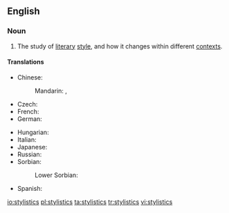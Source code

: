 ==English==

===Noun===
{{wikipedia|stylistics (linguistics)}}
{{en-noun|-}}

# {{context|linguistics}} The study of [[literary]] [[style]], and how it changes within different [[context]]s.

====Translations====
{{trans-top|study of literary style}}
* Chinese:
*: Mandarin: {{t|cmn|文體學|sc=Hani}}, {{t|cmn|文体学|tr=wéntǐxué|sc=Hani}}
* Czech: {{t-|cs|stylistika|f}}
* French: {{t+|fr|stylistique|f}}
* German: {{t+|de|Stilistik|f}}
{{trans-mid}}
* Hungarian: {{t-|hu|stilisztika}}
* Italian: {{t-|it|stilistica|f}}
* Japanese: {{t-|ja|文体論|tr=ぶんたいろん, buntairon|sc=Jpan}}
* Russian: {{t+|ru|стилистика|f|tr=stilístika|sc=Cyrl}}
* Sorbian:
*: Lower Sorbian: {{tø|dsb|stilistika|f}}
* Spanish: {{t|es|estilística|f}}
{{trans-bottom}}

[[io:stylistics]]
[[pl:stylistics]]
[[ta:stylistics]]
[[tr:stylistics]]
[[vi:stylistics]]